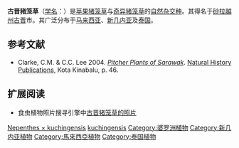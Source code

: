 {{noteTA
|G1=Carnivorous Plant
}}

{{Speciesbox
|taxon=Nepenthes × kuchingensis
|authority = [[仓田重夫|Sh.Kurata]] (1982)
|synonyms = *''Nepenthes cutinensis''<br><small>Hort. ''ex'' Lauffenburger (1995) ''[[裸名|nom. nud.]]''</small>
}}

'''古晋猪笼草'''（[[学名|学名]]：''{{lang|la|Nepenthes × kuchingensis}}''）是[[苹果猪笼草|苹果猪笼草]]{{small|（''N. ampullaria''）}}与[[奇异猪笼草|奇异猪笼草]]{{small|（''N. mirabilis''）}}的[[自然杂交种|自然杂交种]]。其得名于[[砂拉越州|砂拉越州]][[古晋|古晋]]市。其广泛分布于[[马来西亚|马来西亚]]、[[新几内亚|新几内亚]]及[[泰国|泰国]]。

== 参考文献 ==
{{refbegin}}
* Clarke, C.M. & C.C. Lee 2004. ''[[沙捞越的猪笼草|Pitcher Plants of Sarawak]]''. [[自然历史出版社_(婆罗洲)|Natural History Publications]], Kota Kinabalu, p. 46.
{{refend}}

== 扩展阅读 ==
{{refbegin}}
* 食虫植物照片搜寻引擎中[http://www.cpphotofinder.com/nepenthes-x-kuchingensis-609.html 古晋猪笼草的照片] {{Wayback|url=http://www.cpphotofinder.com/nepenthes-x-kuchingensis-609.html |date=20201001184224 }}
{{commons-inline|Nepenthes × kuchingensis|古晋猪笼草}}
{{wikispecies-inline|Nepenthes × kuchingensis|古晋猪笼草}}
{{refend}}

{{Nepenthes}}
{{Taxonbar|from=Q4912231}}

[[Category:亚洲食虫植物|Nepenthes × kuchingensis]]
[[Category:猪笼草属自然杂交种|kuchingensis]]
[[Category:婆罗洲植物|Category:婆罗洲植物]]
[[Category:新几内亚植物|Category:新几内亚植物]]
[[Category:馬來西亞植物|Category:馬來西亞植物]]
[[Category:泰国植物|Category:泰国植物]]


{{猪笼草属小作品}}